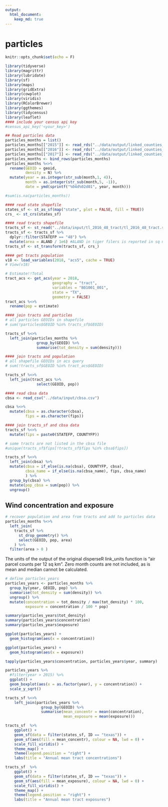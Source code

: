 ```yaml
---
output: 
  html_document:
    keep_md: true
---
```


# particles

```r
knitr::opts_chunk$set(echo = F)
```

```r
library(tidyverse)
library(magrittr)
library(lubridate)
library(sf)
library(maps)
library(gridExtra)
library(cowplot)
library(viridis)
library(RColorBrewer)
library(ggthemes)
library(tidycensus)
library(leaflet)
#### include your census api key
#census_api_key('<your_key>')
```

```r
## Read particles data
particles_months = list()
particles_months[["2015"]] <- read_rds("../data/output/linked_counties_2015.rds")
particles_months[["2016"]] <- read_rds("../data/output/linked_counties_2016.rds")
particles_months[["2017"]] <- read_rds("../data/output/linked_counties_2017.rds")
particles_months <- bind_rows(particles_months)
particles_months %<>%
  rename(GEOID = geoid, 
         density = N) %>% 
  mutate(year = as.integer(str_sub(month,1, 4)), 
         month = as.integer(str_sub(month,5, -1)), 
         date = ymd(sprintf("%04d%02d01", year, month))) 

#sum(is.na(particles_months))
```

```r
#### read state shapefile
states_sf <- st_as_sf(map("state", plot = FALSE, fill = TRUE))
crs_ <- st_crs(states_sf)
```

<!-- ```{python} -->
<!-- import wget -->
<!-- from zipfile import ZipFile -->
<!-- import os -->

<!-- url = 'https://www2.census.gov/geo/tiger/TIGER2016/TRACT/tl_2016_48_tract.zip' -->
<!-- wget.download(url, os.path.expanduser('~/tmp')) -->
<!-- file_name = os.path.expanduser('~/tmp/tl_2016_48_tract.zip') -->
<!-- ZipFile(file_name, 'r').extractall(os.path.expanduser('~/tmp/tl_2016_48_tract/')) -->
<!-- os.system("ls ~/tmp/tl_2016_48_tract/") -->
<!-- ``` -->

```r
#### read tracts shapefile
tracts_sf <- st_read("../data/input/tl_2016_48_tract/tl_2016_48_tract.shp")
tracts_sf <- tracts_sf %>% 
  dplyr::filter(STATEFP == "48") %>% 
  mutate(area = ALAND / 1e6) #ALAND in tiger filers is reported in sq meters
tracts_sf <- st_transform(tracts_sf, crs_)
```

```r
#### get tracts population
v18 <- load_variables(2018, "acs5", cache = TRUE)
# View(v18)

# Estimate!!Total
tract_acs <- get_acs(year = 2018,
                     geography = "tract",
                     variables = "B01001_001",
                     state = "TX",
                     geometry = FALSE)
tract_acs %<>% 
  rename(pop = estimate)
```

```r
#### join tracts and particles
# all particles GEOIDs in shapefile
# sum(!particles$GEOID %in% tracts_sf$GEOID)

tracts_sf %<>% 
  left_join(particles_months %>% 
              group_by(GEOID) %>% 
              summarise(tot_density = sum(density)))
```

```r
#### join tracts and population
# all shapefile GEOIDs in acs query
# sum(!tracts_sf$GEOID %in% tract_acs$GEOID) 

tracts_sf %<>% 
  left_join(tract_acs %>% 
              select(GEOID, pop))
```

```r
#### read cbsa data
cbsa <- read_csv("../data/input/cbsa.csv")

cbsa %<>% 
  mutate(cbsa = as.character(cbsa), 
         fips = as.character(fips))
```

```r
#### join tracts_sf and cbsa data
tracts_sf %<>% 
  mutate(fips = paste0(STATEFP, COUNTYFP))

# some tracts are not listed in the cbsa file
#unique(tracts_sf$fips[!tracts_sf$fips %in% cbsa$fips])

tracts_sf %<>% 
  left_join(cbsa) %>% 
  mutate(cbsa = if_else(is.na(cbsa), COUNTYFP, cbsa), 
         cbsa_name = if_else(is.na(cbsa_name), fips, cbsa_name)
         ) %>% 
  group_by(cbsa) %>% 
  mutate(pop_cbsa = sum(pop)) %>% 
  ungroup()
```

## Wind concentration and exposure

```r
# recover population and area from tracts and add to particles data
particles_months %<>%
  left_join(
    tracts_sf %>% 
      st_drop_geometry() %>% 
      select(GEOID, pop, area)
    ) %>% 
  filter(area > 0 )
```

The units of the output of the original disperseR link_units function is "air parcel counts per 12 sq km". Zero month counts are not included, as is mean and median cannot be calculated.

```r
# define particles_years
particles_years <- particles_months %>% 
  group_by(year, GEOID, pop) %>% 
  summarise(tot_density = sum(density)) %>% 
  ungroup() %>% 
  mutate(concentration = tot_density / max(tot_density) * 100, 
         exposure = concentration / 100 * pop)

summary(particles_years$tot_density)
summary(particles_years$concentration)
summary(particles_years$exposure)
```

```r
ggplot(particles_years) + 
  geom_histogram(aes(x = concentration))
```

```r
ggplot(particles_years) + 
  geom_histogram(aes(x = exposure))
```

```r
tapply(particles_years$concentration, particles_years$year, summary)

particles_years %>% 
  #filter(year > 2015) %>% 
  ggplot() +
  geom_boxplot(aes(x = as.factor(year), y = concentration)) + 
  scale_y_sqrt()
```

```r
tracts_sf %<>% 
    left_join(particles_years %>% 
                group_by(GEOID) %>% 
                summarise(mean_concentr = mean(concentration), 
                          mean_exposure = mean(exposure)))
```

```r
tracts_sf  %>% 
    ggplot() + 
    geom_sf(data = filter(states_sf, ID == "texas")) + 
    geom_sf(aes(fill = mean_concentr), colour = NA, lwd = 0) + 
    scale_fill_viridis() +
    theme_map() + 
    theme(legend.position = "right") + 
    labs(title = "Annual mean tract concentrations")
```

```r
tracts_sf  %>% 
    ggplot() + 
    geom_sf(data = filter(states_sf, ID == "texas")) + 
    geom_sf(aes(fill = mean_exposure), colour = NA, lwd = 0) + 
    scale_fill_viridis() +
    theme_map() + 
    theme(legend.position = "right") + 
    labs(title = "Annual mean tract exposures")
```
